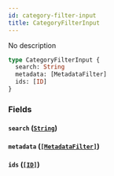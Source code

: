 ```yaml
---
id: category-filter-input
title: CategoryFilterInput
---
```


No description

```graphql
type CategoryFilterInput {
  search: String
  metadata: [MetadataFilter]
  ids: [ID]
}
```

### Fields

#### `search` ([`String`](../../../developer/api-reference/scalars/string))

#### `metadata` ([`[MetadataFilter]`](../../../developer/api-reference/inputs/metadata-filter))

#### `ids` ([`[ID]`](../../../developer/api-reference/scalars/id))

